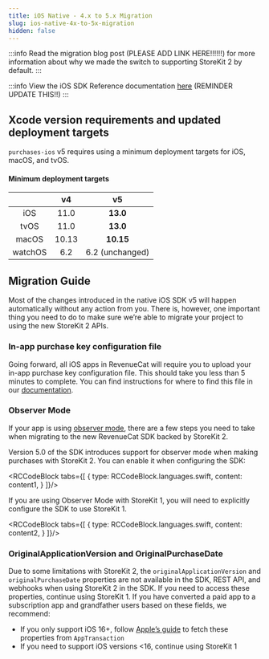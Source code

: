 ```yaml
---
title: iOS Native - 4.x to 5.x Migration
slug: ios-native-4x-to-5x-migration
hidden: false
---
```

:::info
Read the migration blog post (PLEASE ADD LINK HERE!!!!!!) for more information about why we made the switch to supporting StoreKit 2 by default.
:::

:::info
View the iOS SDK Reference documentation [here](http://revenuecat.github.io/purchases-ios-docs/) (REMINDER UPDATE THIS!!)
:::

## Xcode version requirements and updated deployment targets
`purchases-ios` v5 requires using a minimum deployment targets for iOS, macOS, and tvOS. 

#### Minimum deployment targets
|  | v4 | v5 |
| :-: | :-: | :-: |
| iOS | 11.0 | **13.0** |
| tvOS | 11.0 | **13.0** |
| macOS | 10.13 | **10.15** |
| watchOS | 6.2 | 6.2 (unchanged) |

## Migration Guide
Most of the changes introduced in the native iOS SDK v5 will happen automatically without any action from you. There is, however, one important thing you need to do to make sure we’re able to migrate your project to using the new StoreKit 2 APIs.

### In-app purchase key configuration file
Going forward, all iOS apps in RevenueCat will require you to upload your in-app purchase key configuration file. This should take you less than 5 minutes to complete. You can find instructions for where to find this file in our [documentation](/docs/service-credentials/itunesconnect-app-specific-shared-secret/in-app-purchase-key-configuration).

### Observer Mode
If your app is using [observer mode](/docs/migrating-to-revenuecat/observer-mode), there are a few steps you need to take when migrating to the new RevenueCat SDK backed by StoreKit 2.

Version 5.0 of the SDK introduces support for observer mode when making purchases with StoreKit 2. You can enable it when configuring the SDK:


<RCCodeBlock tabs={[
    {
        type: RCCodeBlock.languages.swift,
        content: content1,
    }
]}/>

If you are using Observer Mode with StoreKit 1, you will need to explicitly configure the SDK to use StoreKit 1.


<RCCodeBlock tabs={[
    {
        type: RCCodeBlock.languages.swift,
        content: content2,
    }
]}/>

### OriginalApplicationVersion and OriginalPurchaseDate
Due to some limitations with StoreKit 2, the `originalApplicationVersion` and `originalPurchaseDate` properties are not available in the SDK, REST API, and webhooks when using StoreKit 2 in the SDK. If you need to access these properties, continue using StoreKit 1.
If you have converted a paid app to a subscription app and grandfather users based on these fields, we recommend:
- If you only support iOS 16+, follow [Apple’s guide](https://developer.apple.com/documentation/storekit/supporting_business_model_changes_by_using_the_app_transaction) to fetch these properties from `AppTransaction`
- If you need to support iOS versions &lt;16, continue using StoreKit 1
